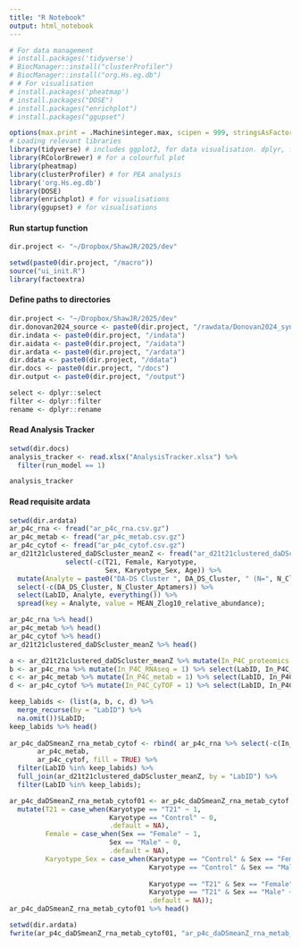 ```yaml
---
title: "R Notebook"
output: html_notebook
---
```


```r
# For data management
# install.packages('tidyverse')
# BiocManager::install("clusterProfiler")
# BiocManager::install("org.Hs.eg.db")
# # For visualisation
# install.packages('pheatmap')
# install.packages("DOSE")
# install.packages("enrichplot")
# install.packages("ggupset")

options(max.print = .Machine$integer.max, scipen = 999, stringsAsFactors = F, dplyr.summarise.inform = F) # avoid truncated output in R console and scientific notation
# Loading relevant libraries 
library(tidyverse) # includes ggplot2, for data visualisation. dplyr, for data manipulation.
library(RColorBrewer) # for a colourful plot
library(pheatmap)
library(clusterProfiler) # for PEA analysis
library('org.Hs.eg.db')
library(DOSE)
library(enrichplot) # for visualisations
library(ggupset) # for visualisations
```

#### Run startup function
```r
dir.project <- "~/Dropbox/ShawJR/2025/dev"

setwd(paste0(dir.project, "/macro"))
source("ui_init.R")
library(factoextra)
```

#### Define paths to directories
```r
dir.project <- "~/Dropbox/ShawJR/2025/dev"
dir.donovan2024_source <- paste0(dir.project, "/rawdata/Donovan2024_syn31481952.5")
dir.indata <- paste0(dir.project, "/indata")
dir.aidata <- paste0(dir.project, "/aidata")
dir.ardata <- paste0(dir.project, "/ardata")
dir.ddata <- paste0(dir.project, "/ddata")
dir.docs <- paste0(dir.project, "/docs")
dir.output <- paste0(dir.project, "/output")

select <- dplyr::select
filter <- dplyr::filter
rename <- dplyr::rename
```

#### Read Analysis Tracker
```r
setwd(dir.docs)
analysis_tracker <- read.xlsx("AnalysisTracker.xlsx") %>%
  filter(run_model == 1)

analysis_tracker
```

#### Read requisite ardata
```r
setwd(dir.ardata)
ar_p4c_rna <- fread("ar_p4c_rna.csv.gz")
ar_p4c_metab <- fread("ar_p4c_metab.csv.gz")
ar_p4c_cytof <- fread("ar_p4c_cytof.csv.gz")
ar_d21t21clustered_daDScluster_meanZ <- fread("ar_d21t21clustered_daDScluster_meanZ.csv.gz") %>%
              select(-c(T21, Female, Karyotype,
                        Sex, Karyotype_Sex, Age)) %>%
  mutate(Analyte = paste0("DA-DS Cluster ", DA_DS_Cluster, " (N=", N_Cluster_Aptamers, ")")) %>%
  select(-c(DA_DS_Cluster, N_Cluster_Aptamers)) %>%
  select(LabID, Analyte, everything()) %>%
  spread(key = Analyte, value = MEAN_Zlog10_relative_abundance);

ar_p4c_rna %>% head()
ar_p4c_metab %>% head()
ar_p4c_cytof %>% head()
ar_d21t21clustered_daDScluster_meanZ %>% head()
```

```r
a <- ar_d21t21clustered_daDScluster_meanZ %>% mutate(In_P4C_proteomics = 1) %>% select(LabID, In_P4C_proteomics) %>% unique()
b <- ar_p4c_rna %>% mutate(In_P4C_RNAseq = 1) %>% select(LabID, In_P4C_RNAseq) %>% unique()
c <- ar_p4c_metab %>% mutate(In_P4C_metab = 1) %>% select(LabID, In_P4C_metab) %>% unique()
d <- ar_p4c_cytof %>% mutate(In_P4C_CyTOF = 1) %>% select(LabID, In_P4C_CyTOF) %>% unique()

keep_labids <- (list(a, b, c, d) %>%
  merge_recurse(by = "LabID") %>%
  na.omit())$LabID;
keep_labids %>% head()
 
ar_p4c_daDSmeanZ_rna_metab_cytof <- rbind( ar_p4c_rna %>% select(-c(In_P4C_RNAseq)),
       ar_p4c_metab,
       ar_p4c_cytof, fill = TRUE) %>%
  filter(LabID %in% keep_labids) %>%
  full_join(ar_d21t21clustered_daDScluster_meanZ, by = "LabID") %>%
  filter(LabID %in% keep_labids);

ar_p4c_daDSmeanZ_rna_metab_cytof01 <- ar_p4c_daDSmeanZ_rna_metab_cytof %>%
  mutate(T21 = case_when(Karyotype == "T21" ~ 1,
                         Karyotype == "Control" ~ 0,
                         .default = NA),
         Female = case_when(Sex == "Female" ~ 1,
                         Sex == "Male" ~ 0,
                         .default = NA),
         Karyotype_Sex = case_when(Karyotype == "Control" & Sex == "Female" ~ "D21 XX",
                                   Karyotype == "Control" & Sex == "Male" ~ "D21 XY",
                                   
                                   Karyotype == "T21" & Sex == "Female" ~ "T21 XX",
                                   Karyotype == "T21" & Sex == "Male" ~ "T21 XY",
                                   .default = NA));
ar_p4c_daDSmeanZ_rna_metab_cytof01 %>% head()

setwd(dir.ardata)
fwrite(ar_p4c_daDSmeanZ_rna_metab_cytof01, "ar_p4c_daDSmeanZ_rna_metab_cytof")
```
